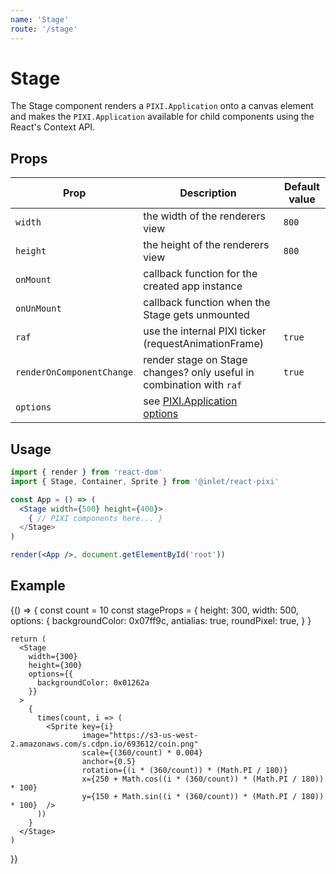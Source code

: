 ```yaml
---
name: 'Stage'
route: '/stage'
---
```



# Stage

The Stage component renders a `PIXI.Application` onto a canvas element and makes the `PIXI.Application` available for child components using the React's Context API.

## Props

| Prop  | Description | Default value |
| ------------- | ------------- | ------------- |
| `width`  | the width of the renderers view  | `800` |
| `height`  | the height of the renderers view  | `800` |
| `onMount`  | callback function for the created app instance  | |
| `onUnMount`  | callback function when the Stage gets unmounted  | |
| `raf`  | use the internal PIXI ticker (requestAnimationFrame)  | `true` |
| `renderOnComponentChange` |  render stage on Stage changes? only useful in combination with `raf` | `true` |
| `options` | see [PIXI.Application options](http://pixijs.download/release/docs/PIXI.Application.html) | |

## Usage

```jsx
import { render } from 'react-dom'
import { Stage, Container, Sprite } from '@inlet/react-pixi'

const App = () => (
  <Stage width={500} height={400}>
    { // PIXI components here... }
  </Stage>
)

render(<App />, document.getElementById('root'))
```

## Example

<Playground>
  {() => {
    const count = 10
    const stageProps = {
      height: 300,
      width: 500,
      options: {
        backgroundColor: 0x07ff9c,
        antialias: true,
        roundPixel: true,
      }
    }

    return (
      <Stage
        width={300}
        height={300}
        options={{
          backgroundColor: 0x01262a
        }}
      >
        {
          times(count, i => (
            <Sprite key={i}
                    image="https://s3-us-west-2.amazonaws.com/s.cdpn.io/693612/coin.png"
                    scale={(360/count) * 0.004}
                    anchor={0.5}
                    rotation={(i * (360/count)) * (Math.PI / 180)}
                    x={250 + Math.cos((i * (360/count)) * (Math.PI / 180)) * 100}
                    y={150 + Math.sin((i * (360/count)) * (Math.PI / 180)) * 100}  />
          ))
        }
      </Stage>
    )
  }}
</Playground>

